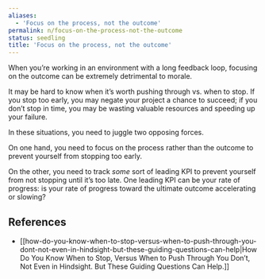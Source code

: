 ```yaml
---
aliases:
  - 'Focus on the process, not the outcome'
permalink: n/focus-on-the-process-not-the-outcome
status: seedling
title: 'Focus on the process, not the outcome'
---
```

When you’re working in an environment with a long feedback loop, focusing on the outcome can be extremely detrimental to morale.

It may be hard to know when it’s worth pushing through vs. when to stop. If you stop too early, you may negate your project a chance to succeed; if you don’t stop in time, you may be wasting valuable resources and speeding up your failure.

In these situations, you need to juggle two opposing forces.

On one hand, you need to focus on the process rather than the outcome to prevent yourself from stopping too early.

On the other, you need to track _some_ sort of leading KPI to prevent yourself from not stopping until it’s too late. One leading KPI can be your rate of progress: is your rate of progress toward the ultimate outcome accelerating or slowing?

## References

- [[how-do-you-know-when-to-stop-versus-when-to-push-through-you-dont-not-even-in-hindsight-but-these-guiding-questions-can-help|How Do You Know When to Stop, Versus When to Push Through You Don’t, Not Even in Hindsight. But These Guiding Questions Can Help.]]
